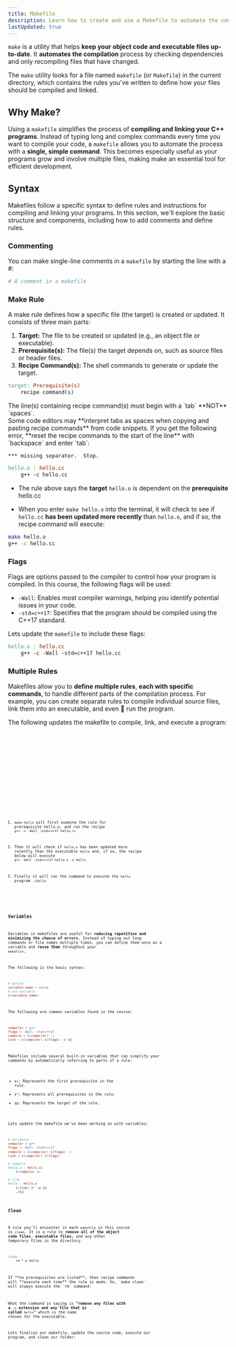```yaml
---
title: Makefile
description: Learn how to create and use a Makefile to automate the compilation and linking process for your C++ programs in CSCE240.
lastUpdated: true
---
```


`make` is a utility that helps **keep your object code and executable 
files up-to-date**. It **automates the compilation** process by checking 
dependencies and only recompiling files that have changed.

The `make` utility looks for a file named `makefile` (or `Makefile`) 
in the current directory, which contains the rules you've written 
to define how your files should be compiled and linked.

## Why Make?

Using a `makefile` simplifies the process of **compiling and linking your 
C++ programs**. Instead of typing long and complex commands every time you 
want to compile your code, a `makefile` allows you to automate the process 
with a **single, simple command**. This becomes especially useful as your 
programs grow and involve multiple files, making make an essential tool 
for efficient development.

## Syntax

Makefiles follow a specific syntax to define rules and instructions for 
compiling and linking your programs. In this section, we'll explore the 
basic structure and components, including how to add comments and define rules.

### Commenting

You can make single-line comments in a `makefile` by starting the line 
with a #:

```makefile title="makefile"
# A comment in a makefile
```

### Make Rule

A make rule defines how a specific file (the target) is created or updated. 
It consists of three main parts:

1. **Target:** The file to be created or updated (e.g., an object file or executable).
2. **Prerequisite(s):** The file(s) the target depends on, such as source files or header files.
3. **Recipe Command(s):** The shell commands to generate or update the target.

```makefile title="makefile"
target: Prerequisite(s)
    recipe command(s)
```


<Aside>
The line(s) containing recipe command(s) must
begin with a `tab` **NOT** `spaces`.
</Aside>

<Aside type="caution">
Some code editors may **interpret tabs as spaces when copying and pasting recipe commands** 
from code snippets. If you get the following error, **reset the recipe commands to the start 
of the line** with `backspace` and enter `tab`:

```shell
*** missing separator.  Stop.
```
</Aside>

```makefile title="makefile"
hello.o : hello.cc
	g++ -c hello.cc
```

- The rule above says the **target** `hello.o` is dependent on
the **prerequisite** hello.cc

- When you enter `make hello.o` into the terminal, it will check to see if `hello.cc` **has
been updated more recently** than `hello.o`, and if so, the
recipe command will execute:

```bash
make hello.o
g++ -c hello.cc
```

### Flags

Flags are options passed to the compiler to control how your program is compiled. 
In this course, the following flags will be used:

- `-Wall`: Enables most compiler warnings, helping you identify potential issues in your code.
- `-std=c++17`: Specifies that the program should be compiled using the C++17 standard.

Lets update the `makefile` to include these flags:

```makefile title="makefile"
hello.o : hello.cc
    g++ -c -Wall -std=c++17 hello.cc
```

### Multiple Rules

Makefiles allow you to **define multiple rules**, **each with specific commands**, 
to handle different parts of the compilation process. For example, you can 
create separate rules to compile individual source files, link them into an 
executable, and even 🚀 run the program.

The following updates the makefile to compile, link, and execute a program:


<Tabs>

<TabItem label="Makefile" icon="seti:makefile">
    <Code title="makefile" lang="makefile" code={code.multiRuleMake} />
</TabItem>

<TabItem label="Source" icon="seti:cpp">
    <Code title="hello.cc" lang="cpp" code={code.multiRuleSource} />
</TabItem>

<TabItem label="Terminal" icon="laptop">
    <Code lang="bash" code={code.multiRuleTerminal} />
</TabItem>

</Tabs>

<Steps>

1. `make hello` will first examine the rule for prerequisite hello.o, and run the recipe
`g++ -c -Wall -std=c++17 hello.cc`

2. Then it will check if `hello.o` has been updated more recently than the
executable `hello` and, if so, the recipe below will execute
`g++ -Wall -std=c++17 hello.o -o hello`

3. Finally it will run the command to execute the `hello` program `./hello`

</Steps>

### Variables

Variables in makefiles are useful for **reducing repetition and minimizing the 
chance of errors**. Instead of typing out long commands or file names multiple 
times, you can define them once as a variable and **reuse them** throughout your 
`makefile`.

The following is the basic syntax:

```makefile title="makefile"
# Define
variable_name = value
# Use Variable
$(variable_name)
```

The following are common variables found in the course:

```makefile title="makefile"
compiler = g++
flags = -Wall -std=c++17
compile = $(compiler) -c
link = $(compiler) $(flags) -o $@
```

Makefiles include several built-in variables that can simplify your 
commands by automatically referring to parts of a rule:

- `$<`: Represents the first prerequisite in the rule.
- `$^`: Represents all prerequisites in the rule.
- `$@`: Represents the target of the rule.

Lets update the makefile we've been working on with variables:

```makefile title="makefile"
# Variables
compiler = g++
flags = -Wall -std=c++17
compile = $(compiler) $(flags) -c
link = $(compiler) $(flags)

# Compile
hello.o : hello.cc
    $(compile) $<

# Link
hello : hello.o
    $(link) $^ -o $@
    ./$@
```

### Clean

A rule you'll encounter in each `makefile` in this course is `clean`. It 
is a rule to **remove all of the object code files**, **executable files,** and 
any other temporary files in the directory.

```makefile title="makefile"
clean :
    rm *.o hello
```

<Aside>
If **no prerequisites are listed**, then recipe commands
will **execute each time** the rule is made. So, `make clean`
will always execute the `rm` command.
</Aside>

What the command is saying is **"remove any files with a** `.o` **extension and any file that is 
called** `hello`**"** which is the name chosen for the executable.

Lets finalize our makefile, update the source code, execute our program, and clean our folder:

<Tabs>

<TabItem label="Makefile" icon="seti:makefile">
    <Code title="makefile" lang="makefile" code={code.cleanMake} />
</TabItem>

<TabItem label="Source" icon="seti:cpp">
    <Code title="hello.cc" lang="cpp" code={code.cleanSource} />
</TabItem>

<TabItem label="Terminal" icon="laptop">
    <Code lang="bash" code={code.cleanTerminal} mark={[1, 7]} />
</TabItem>

</Tabs>



